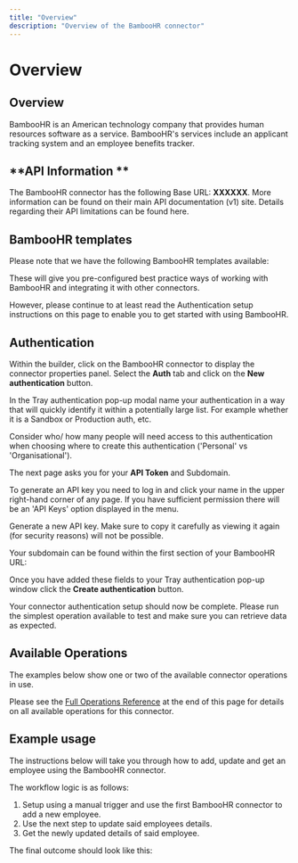 ```yaml
---
title: "Overview"
description: "Overview of the BambooHR connector"
---
```


# Overview

## Overview

BambooHR is an American technology company that provides human resources software as a service. BambooHR's services include an applicant tracking system and an employee benefits tracker.

## **API Information **

The BambooHR connector has the following Base URL: **XXXXXX**. More information can be found on their main API documentation (v1) site. Details regarding their API limitations can be found here.

## BambooHR templates

Please note that we have the following BambooHR templates available:

These will give you pre-configured best practice ways of working with BambooHR and integrating it with other connectors.

However, please continue to at least read the Authentication setup instructions on this page to enable you to get started with using BambooHR.

## Authentication

Within the builder, click on the BambooHR connector to display the connector properties panel. Select the **Auth** tab and click on the **New authentication** button.

In the Tray authentication pop-up modal name your authentication in a way that will quickly identify it within a potentially large list. For example whether it is a Sandbox or Production auth, etc.

Consider who/ how many people will need access to this authentication when choosing where to create this authentication ('Personal' vs 'Organisational').

The next page asks you for your **API Token** and Subdomain.

To generate an API key you need to log in and click your name in the upper right-hand corner of any page. If you have sufficient permission there will be an 'API Keys' option displayed in the menu.

Generate a new API key. Make sure to copy it carefully as viewing it again (for security reasons) will not be possible.

Your subdomain can be found within the first section of your BambooHR URL:

Once you have added these fields to your Tray authentication pop-up window click the **Create authentication** button. 

Your connector authentication setup should now be complete. Please run the simplest operation available to test and make sure you can retrieve data as expected.

## Available Operations

The examples below show one or two of the available connector operations in use.

Please see the [Full Operations Reference](#operationsFull) at the end of this page for details on all available operations for this connector.

## Example usage

The instructions below will take you through how to add, update and get an employee using the BambooHR connector.

The workflow logic is as follows:

1. Setup using a manual trigger and use the first BambooHR connector to add a new employee.
2. Use the next step to update said employees details. 
3. Get the newly updated details of said employee.

The final outcome should look like this:
